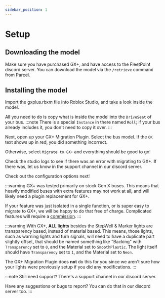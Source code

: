 ```yaml
---
sidebar_position: 1
---
```


# Setup
## Downloading the model
Make sure you have purchased GX+, and have access to the FleetPoint discord server. You can download the model via the `/retrieve` command from Parcel.

## Installing the model
Import the gxplus.rbxm file into Roblox Studio, and take a look inside the model.

All you need to do is copy what is inside the model into the `DriveSeat` of your bus.
:::note
There is a special `Instance` in there named `Roll`; if your bus already includes it, you don't need to copy it over. 
:::

Next, open up your GX+ Migration Plugin. Select the bus model. If the `OK` text shows up in red, you did something incorrect.

Otherwise, select `Migrate to GX+` and everything should be good to go!

Check the studio logs to see if there was an error with migrating to GX+. If there was, let us know in the support channel in our discord server.

Check out the configuration options next!

:::warning
GX+ was tested primarily on stock Gen X buses. This means that heavily modified buses with extra features may not work at all, and will likely need a plugin replacement for GX+.

If your feature was just isolated in a single function, or is super easy to migrate to GX+, we will be happy to do that free of charge. Complicated features will require a [commission](/docs/plugins/commissions).
:::

:::warning
With GX+, **ALL lights** besides the StepWell & Marker lights are transparency based, instead of material based. This means, those lights, such as warning lights and turn signals, will need to have a duplicate part slightly offset, that should be named something like "Backing" with `Transparency` set to `0`, and the Material set to `SmoothPlastic`. The light itself should have `Transparency` set to `1`, and the Material set to `Neon`.

The GX+ Migration Plugin does **not** do this for you since we aren't sure how your lights were previously setup if you did any modifications.
:::

:::note
Still need support? There's a support channel in our discord server.

Have any suggestions or bugs to report? You can do that in our discord server too.
:::